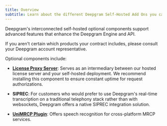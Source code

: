 ```yaml
---
title: Overview
subtitle: Learn about the different Deepgram Self-Hosted Add Ons you can leverage.
---
```



Deepgram's interconnected self-hosted optional components support advanced features that enhance the Deepgram Engine and API.

<Info>
  If you aren't certain which products your contract includes, please consult your Deepgram account representative.
</Info>

Optional components include:

* **[License Proxy Server](/docs/license-proxy)**: Serves as an intermediary between our hosted license server and your self-hosted deployment. We recommend installing this component to ensure constant uptime for request authorizations.

* **SIPREC**: For customers who would prefer to use Deepgram's real-time transcription on a traditional telephony stack rather than with websockets, Deepgram offers a native SIPREC integration solution.

* **[UniMRCP Plugin](/docs/deepgram-unimrcp-plugin)**: Offers speech recognition for cross-platform MRCP services.
